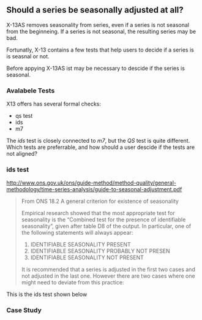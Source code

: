 ## Should a series be seasonally adjusted at all?

X-13AS removes seasonality from series, even if a series is not seasonal from the beginneing. If a series is not seasonal, the resulting series may be bad.

Fortunatly, X-13 contains a few tests that help users to decide if a series is is seasnal or not.

Before appying X-13AS ist may be necessary to descide if the series is seasonal.


### Avalabele Tests

X13 offers has several formal checks:

  - qs test
  - ids
  - m7

The *ids* test is closely connected to *m7*, but the *QS* test is quite different. Which tests are preferrable, and how should a user descide if the tests are not aligned?

### ids test

<http://www.ons.gov.uk/ons/guide-method/method-quality/general-methodology/time-series-analysis/guide-to-seasonal-adjustment.pdf>

> From ONS 18.2 A general criterion for existence of seasonality
>
> Empirical research showed that the most appropriate test for
> seasonality is the “Combined test for the presence of identifiable
> seasonality”, given after table D8 of the output. In particular, one
> of the following statements will always appear:
>
> 1.  IDENTIFIABLE SEASONALITY PRESENT
> 2.  IDENTIFIABLE SEASONALITY PROBABLY NOT PRESEN
> 3.  IDENTIFIABLE SEASONALITY NOT PRESENT
>
> It is recommended that a series is adjusted in the first two cases and
> not adjusted in the last one. However there are two cases where one
> might need to deviate from this practice:

This is the ids test shown below


### Case Study


